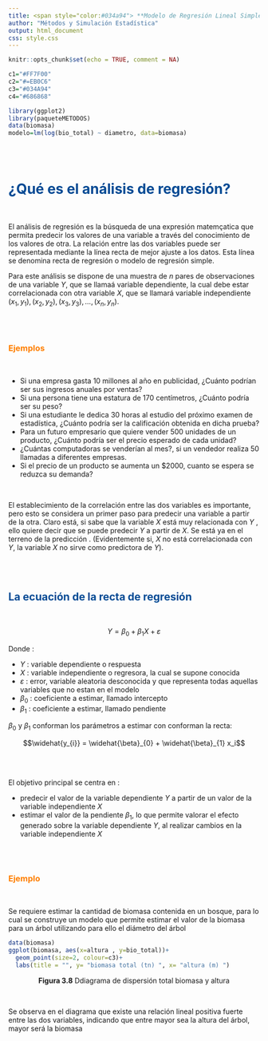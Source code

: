 ```yaml
---
title: <span style="color:#034a94"> **Modelo de Regresión Lineal Simple**</span>
author: "Métodos y Simulación Estadística"
output: html_document
css: style.css
---
```


```r
knitr::opts_chunk$set(echo = TRUE, comment = NA)

c1="#FF7F00"
c2="#=EB0C6"
c3="#034A94"
c4="#686868"

library(ggplot2)
library(paqueteMETODOS)
data(biomasa)
modelo=lm(log(bio_total) ~ diametro, data=biomasa)
```

</br></br>

# <span style="color:#034a94">**¿Qué es el análisis de regresión?**</span>

</br>

El análisis de regresión es la búsqueda de una expresión matemçatica que permita predecir los valores de una variable a través del conocimiento de los valores de otra. La relación entre las dos variables puede ser representada mediante la línea recta de mejor ajuste a los datos. Esta línea se denomina recta de regresión o modelo de regresión simple.

Para este análisis se dispone de una muestra de $n$ pares de observaciones de una variable $Y$, que se llamaá variable dependiente, la cual debe estar correlacionada con otra variable $X$, que se llamará variable independiente $(x_{1},y_{1}), (x_{2},y_{2}),(x_{3},y_{3}), ...,(x_{n},y_{n})$.

</br></br>

### <span style="color:#FF7F00">**Ejemplos**</span> 

</br>

* Si una empresa gasta 10 millones al año en publicidad, ¿Cuánto podrían ser sus ingresos anuales por ventas?
* Si una persona tiene una estatura de 170 centímetros, ¿Cuánto podría ser su peso?
* Si una estudiante le dedica 30 horas al estudio del próximo examen de estadística, ¿Cuánto podría ser la calificación obtenida en dicha prueba?
* Para un futuro empresario que quiere vender 500 unidades de un producto, ¿Cuánto podría ser el precio esperado de cada unidad?
* ¿Cuántas computadoras se venderían al mes?, si un vendedor realiza 50 llamadas a diferentes empresas.
* Si el precio de un producto se aumenta un $2000, cuanto se espera se reduzca su demanda?

</br>

El establecimiento de la correlación entre las dos variables es importante, pero esto se considera un primer paso para predecir una variable a partir de la otra. Claro está, si sabe que la variable $X$ está muy relacionada con $Y$ , ello quiere decir que se puede predecir $Y$ a partir de $X$.  Se está ya en el terreno de la predicción . (Evidentemente si, $X$ no está correlacionada con $Y$, la variable $X$ no sirve como predictora de $Y$).

</br></br>

## <span style="color:#034a94">**La ecuación de la recta de regresión**</span>

</br>

<div class="content-box-blue">

$$Y = \beta_{0} + \beta_{1} X +  \varepsilon $$
</div>

Donde :

* $Y$ : variable dependiente o respuesta
* $X$ : variable independiente  o regresora, la cual se supone conocida
* $\varepsilon$ : error, variable aleatoria desconocida y que representa todas aquellas variables que no estan en el modelo
* $\beta_{0}$ : coeficiente a estimar, llamado intercepto
* $\beta_{1}$ : coeficiente a estimar, llamado pendiente

$\beta_{0}$ y $\beta_{1}$ conforman los parámetros a estimar con conforman la recta:


$$\widehat{y_{i}} = \widehat{\beta}_{0} + \widehat{\beta}_{1} x_i$$



</br></br>

El objetivo principal se centra en :

* predecir el valor de la variable dependiente $Y$ a partir de un valor de la variable independiente $X$
* estimar el valor de la pendiente $\beta_{1}$, lo que permite valorar el efecto generado sobre la variable dependiente $Y$, al realizar cambios en la variable independiente $X$

</br></br>

### <span style="color:#FF7F00">**Ejemplo**</span> 

</br>

Se requiere estimar la cantidad de biomasa contenida en un bosque, para lo cual se construye un modelo que permite estimar el valor de la biomasa para un árbol utilizando para ello el diámetro del árbol


```r
data(biomasa) 
ggplot(biomasa, aes(x=altura , y=bio_total))+
  geom_point(size=2, colour=c3)+
  labs(title = "", y= "biomasa total (tn) ", x= "altura (m) ") 
```
<center>
**Figura 3.8** Ddiagrama de dispersión total biomasa y altura
</center>

</br>

Se observa en el diagrama que existe una relación lineal  positiva fuerte entre las dos variables, indicando que entre mayor sea la altura del árbol, mayor será la biomasa

</br></br>






























